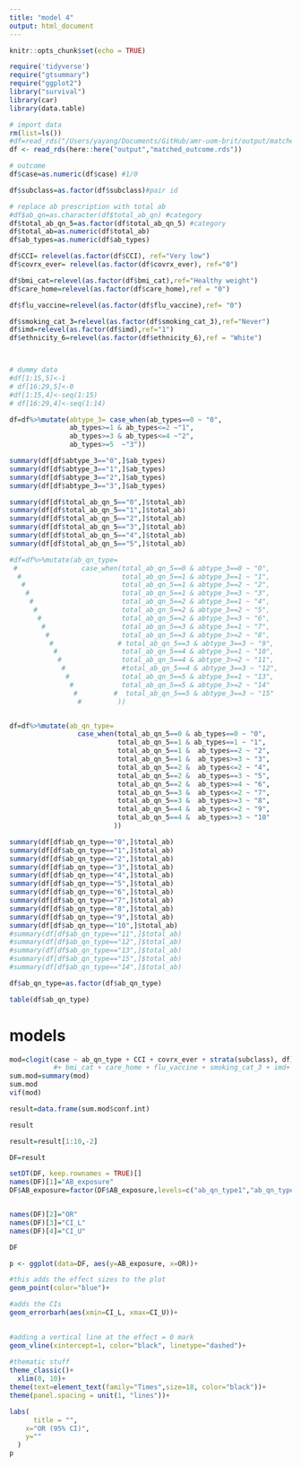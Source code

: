 ```yaml
---
title: "model 4"
output: html_document
---
```


```r
knitr::opts_chunk$set(echo = TRUE)
```


```r
require('tidyverse')
require("gtsummary")
require("ggplot2")
library("survival")
library(car)
library(data.table)
```


```r
# import data
rm(list=ls())
#df=read_rds("/Users/yayang/Documents/GitHub/amr-uom-brit/output/matched_outcome.rds")
df <- read_rds(here::here("output","matched_outcome.rds"))

```

```r

# outcome
df$case=as.numeric(df$case) #1/0

df$subclass=as.factor(df$subclass)#pair id

# replace ab prescription with total ab
#df$ab_qn=as.character(df$total_ab_qn) #category
df$total_ab_qn_5=as.factor(df$total_ab_qn_5) #category
df$total_ab=as.numeric(df$total_ab)
df$ab_types=as.numeric(df$ab_types)

df$CCI= relevel(as.factor(df$CCI), ref="Very low")
df$covrx_ever= relevel(as.factor(df$covrx_ever), ref="0")

df$bmi_cat=relevel(as.factor(df$bmi_cat),ref="Healthy weight")
df$care_home=relevel(as.factor(df$care_home),ref = "0")

df$flu_vaccine=relevel(as.factor(df$flu_vaccine),ref= "0")

df$smoking_cat_3=relevel(as.factor(df$smoking_cat_3),ref="Never")
df$imd=relevel(as.factor(df$imd),ref="1")
df$ethnicity_6=relevel(as.factor(df$ethnicity_6),ref = "White")




```

```r
# dummy data
#df[1:15,5]<-1
# df[16:29,5]<-0
#df[1:15,4]<-seq(1:15)
# df[16:29,4]<-seq(1:14)
```

```r
df=df%>%mutate(abtype_3= case_when(ab_types==0 ~ "0",
               ab_types>=1 & ab_types<=2 ~"1",
               ab_types>=3 & ab_types<=4 ~"2",
               ab_types>=5  ~"3"))

summary(df[df$abtype_3=="0",]$ab_types)
summary(df[df$abtype_3=="1",]$ab_types)
summary(df[df$abtype_3=="2",]$ab_types)
summary(df[df$abtype_3=="3",]$ab_types)


```

```r


summary(df[df$total_ab_qn_5=="0",]$total_ab)
summary(df[df$total_ab_qn_5=="1",]$total_ab)
summary(df[df$total_ab_qn_5=="2",]$total_ab)
summary(df[df$total_ab_qn_5=="3",]$total_ab)
summary(df[df$total_ab_qn_5=="4",]$total_ab)
summary(df[df$total_ab_qn_5=="5",]$total_ab)


```


```r

#df=df%>%mutate(ab_qn_type= 
 #                case_when(total_ab_qn_5==0 & abtype_3==0 ~ "0",
  #                         total_ab_qn_5==1 & abtype_3==1 ~ "1",
   #                        total_ab_qn_5==1 & abtype_3==2 ~ "2",
    #                       total_ab_qn_5==1 & abtype_3==3 ~ "3",
     #                      total_ab_qn_5==2 & abtype_3==1 ~ "4",
      #                     total_ab_qn_5==2 & abtype_3==2 ~ "5",
       #                    total_ab_qn_5==2 & abtype_3==3 ~ "6",
        #                   total_ab_qn_5==3 & abtype_3==1 ~ "7",
         #                  total_ab_qn_5==3 & abtype_3>=2 ~ "8",
          #                # total_ab_qn_5==3 & abtype_3==3 ~ "9",                           
           #                total_ab_qn_5==4 & abtype_3==1 ~ "10",
            #               total_ab_qn_5==4 & abtype_3>=2 ~ "11",
             #              #total_ab_qn_5==4 & abtype_3==3 ~ "12",                           
              #             total_ab_qn_5==5 & abtype_3==1 ~ "13",
               #            total_ab_qn_5==5 & abtype_3>=2 ~ "14"
                #         #  total_ab_qn_5==5 & abtype_3==3 ~ "15" 
                 #         ))


df=df%>%mutate(ab_qn_type= 
                 case_when(total_ab_qn_5==0 & ab_types==0 ~ "0",
                           total_ab_qn_5==1 & ab_types==1 ~ "1",
                           total_ab_qn_5==1 &  ab_types==2 ~ "2",
                           total_ab_qn_5==1 &  ab_types>=3 ~ "3",
                           total_ab_qn_5==2 &  ab_types<=2 ~ "4",
                           total_ab_qn_5==2 &  ab_types==3 ~ "5",
                           total_ab_qn_5==2 &  ab_types>=4 ~ "6",
                           total_ab_qn_5==3 &  ab_types<=2 ~ "7",
                           total_ab_qn_5==3 &  ab_types>=3 ~ "8",
                           total_ab_qn_5==4 &  ab_types<=2 ~ "9",
                           total_ab_qn_5==4 &  ab_types>=3 ~ "10"
                          ))

summary(df[df$ab_qn_type=="0",]$total_ab)
summary(df[df$ab_qn_type=="1",]$total_ab)
summary(df[df$ab_qn_type=="2",]$total_ab)
summary(df[df$ab_qn_type=="3",]$total_ab)
summary(df[df$ab_qn_type=="4",]$total_ab)
summary(df[df$ab_qn_type=="5",]$total_ab)
summary(df[df$ab_qn_type=="6",]$total_ab)
summary(df[df$ab_qn_type=="7",]$total_ab)
summary(df[df$ab_qn_type=="8",]$total_ab)
summary(df[df$ab_qn_type=="9",]$total_ab)
summary(df[df$ab_qn_type=="10",]$total_ab)
#summary(df[df$ab_qn_type=="11",]$total_ab)
#summary(df[df$ab_qn_type=="12",]$total_ab)
#summary(df[df$ab_qn_type=="13",]$total_ab)
#summary(df[df$ab_qn_type=="15",]$total_ab)
#summary(df[df$ab_qn_type=="14",]$total_ab)

df$ab_qn_type=as.factor(df$ab_qn_type)

table(df$ab_qn_type)
```


# models


```r
 
mod=clogit(case ~ ab_qn_type + CCI + covrx_ever + strata(subclass), df)
           #+ bmi_cat + care_home + flu_vaccine + smoking_cat_3 + imd+ ethnicity_6 
sum.mod=summary(mod)
sum.mod
vif(mod)

```


```r
result=data.frame(sum.mod$conf.int)

result

result=result[1:10,-2]
```


```r
DF=result

setDT(DF, keep.rownames = TRUE)[]
names(DF)[1]="AB_exposure"
DF$AB_exposure=factor(DF$AB_exposure,levels=c("ab_qn_type1","ab_qn_type2","ab_qn_type3","ab_qn_type4","ab_qn_type5","ab_qn_type6","ab_qn_type7","ab_qn_type8","ab_qn_type9","ab_qn_type10"))


names(DF)[2]="OR"
names(DF)[3]="CI_L"
names(DF)[4]="CI_U"

DF
```


```r
p <- ggplot(data=DF, aes(y=AB_exposure, x=OR))+ 

#this adds the effect sizes to the plot
geom_point(color="blue")+ 

#adds the CIs
geom_errorbarh(aes(xmin=CI_L, xmax=CI_U))+
  

#adding a vertical line at the effect = 0 mark
geom_vline(xintercept=1, color="black", linetype="dashed")+
  
#thematic stuff
theme_classic()+ 
  xlim(0, 10)+
theme(text=element_text(family="Times",size=18, color="black"))+
theme(panel.spacing = unit(1, "lines"))+

labs(
      title = "",
    x="OR (95% CI)",
    y=""
  )
p
```

